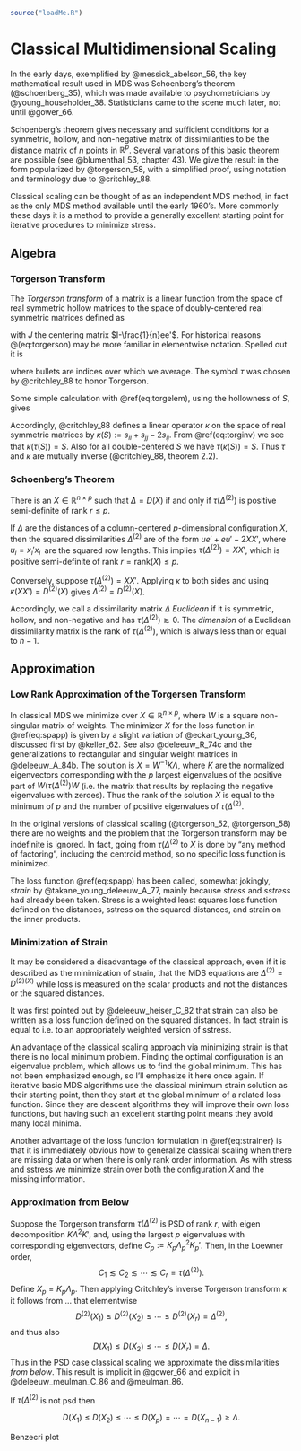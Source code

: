 ```r
source("loadMe.R")
```

# Classical Multidimensional Scaling

In the early days, exemplified by @messick_abelson_56, the key
mathematical result used in MDS was Schoenberg's theorem
(@schoenberg_35), which was made available to psychometricians by
@young_householder_38. Statisticians came to the scene much later,
not until @gower_66.

Schoenberg's theorem gives necessary and sufficient conditions for a symmetric, hollow, 
and non-negative matrix of dissimilarities to be the distance matrix of $n$ points in
$\mathbb{R}^p$. Several variations of this basic theorem are possible
(see @blumenthal_53, chapter 43). We give the result in the form
popularized by @torgerson_58, with a simplified proof, using notation
and terminology due to @critchley_88.

Classical scaling can be thought of as an independent MDS method, in fact as the only MDS method available until the early 1960's. More commonly these days it is a method to provide a generally excellent starting point for iterative procedures to minimize stress.

## Algebra

### Torgerson Transform

The *Torgerson transform* of a matrix is a linear function from the
space of real symmetric hollow matrices to the space of doubly-centered
real symmetric matrices defined as

\begin{equation}
\tau(S):=-\frac12 JSJ,
(\#eq:torgerson)
\end{equation}

with $J$ the centering matrix $I-\frac{1}{n}ee'$. For historical reasons
\@(eq:torgerson) may be more familiar in elementwise notation. Spelled
out it is

\begin{equation}
\tau_{ij}(S)=-\frac12\{s_{ij}-s_{i\bullet}-s_{\bullet j}+s_{\bullet\bullet}\},
(\#eq:torgelem)
\end{equation}

where bullets are indices over which we average. The symbol $\tau$ was chosen by @critchley_88 to honor Torgerson.

Some simple calculation with \@ref(eq:torgelem), using the hollowness of
$S$, gives

\begin{equation}
\tau_{ii}(S)+\tau_{jj}(S)-2\tau_{ij}(S)=s_{ij}.
(\#eq:torginv)
\end{equation}

Accordingly, @critchley_88 defines a linear operator $\kappa$ on the
space of real symmetric matrices by $\kappa(S):=s_{ii}+s_{jj}-2s_{ij}$.
From \@ref(eq:torginv) we see that $\kappa(\tau(S))=S$. Also for all
double-centered $S$ we have $\tau(\kappa(S))=S$. Thus $\tau$ and
$\kappa$ are mutually inverse (@critchley_88, theorem 2.2).

### Schoenberg's Theorem

::: {#schoenberg .theorem}
There is an $X\in\mathbb{R}^{n\times p}$ such that $\Delta=D(X)$ if and
only if $\tau(\Delta^{(2)})$ is positive semi-definite of rank
$r\leq p$.
:::

::: {.proof}
If $\Delta$ are the distances of a column-centered $p$-dimensional
configuration $X$, then the squared dissimilarities $\Delta^{(2)}$
are of the form $ue'+eu'-2XX'$, where $u_i=x_i'x_i^{\ }$ are the squared
row lengths. This implies $\tau(\Delta^{(2)})=XX'$, which is
positive semi-definite of rank $r=\text{rank}(X)\leq p$.

Conversely, suppose $\tau(\Delta^{(2)})=XX'$. Applying $\kappa$ to both sides and using $\kappa(XX')=D^{(2)}(X)$ gives $\Delta^{(2)}=D^{(2)}(X)$.
:::

Accordingly, we call a dissimilarity matrix $\Delta$ *Euclidean* if it is symmetric, hollow, and non-negative and has $\tau(\Delta^{(2)})\gtrsim 0$. The *dimension* of a Euclidean dissimilarity matrix is the rank of $\tau(\Delta^{(2)})$, which is always less than or equal to $n-1$.

## Approximation

### Low Rank Approximation of the Torgersen Transform

In classical MDS we minimize
\begin{equation}
\sigma(X)=\text{tr}\ \left\{W(\tau(\Delta^{(2)})-XX')W\right\}^2
(\#eq:spapp)
\end{equation}
over $X\in\mathbb{R}^{n\times p}$, where $W$ is a square non-singular matrix of weights. 
The minimizer $X$ for the loss function in \@ref(eq:spapp) is given by a slight variation of @eckart_young_36, discussed first by @keller_62. See also @deleeuw_R_74c and the generalizations to rectangular and singular weight matrices in @deleeuw_A_84b. The solution is $X=W^{-1}K\Lambda$, where $K$ are the normalized eigenvectors corresponding with the $p$ largest eigenvalues of the positive part of  $W(\tau(\Delta^{(2)})W$ (i.e. the matrix that results by replacing the negative eigenvalues with zeroes). Thus the rank of the solution $X$ is equal to the minimum of $p$ and the number of positive eigenvalues of $\tau(\Delta^{(2)}$. 

In the original versions of classical scaling (@torgerson_52, @torgerson_58) there are no weights and the problem that the Torgerson transform may be indefinite is ignored. In fact, going from $\tau(\Delta^{(2)}$ to $X$ is done by "any method of factoring", including the centroid method, so no specific loss function is minimized.

The loss function \@ref(eq:spapp) has been called, somewhat jokingly, *strain* by @takane_young_deleeuw_A_77, mainly because *stress* and *sstress* had already been taken. Stress is a weighted least squares loss function defined on the distances,
sstress on the squared distances, and strain on the inner products.

### Minimization of Strain                                 

It may be considered a disadvantage of the classical approach, even if it is described as the minimization of strain, that the MDS equations are $\Delta^{(2)}= D^{(2)(X)}$ while loss is measured on the scalar products and not the distances or the squared distances.

It was first pointed out by @deleeuw_heiser_C_82 that strain can also be written as a loss function defined on the squared distances. In fact strain is equal to
\begin{equation}
\sigma(X)=\frac14\text{tr}\ \left\{WJ(\Delta^{(2)}-D^{(2)}(X))JW\right\}^2,
(\#eq:strainer)
\end{equation}
i.e. to an appropriately weighted version of sstress.

An advantage of the classical scaling approach via minimizing strain is that there is no local minimum problem. Finding the optimal configuration is an eigenvalue problem, which allows us to find the global minimum. This has not been emphasized enough, so I'll emphasize it here once again. If iterative basic MDS algorithms use the classical minimum strain solution as their starting point, then they start at the global minimum of a related loss function. Since they are descent algorithms they will improve their own loss functions, but having such an excellent starting point means they avoid many local minima.

Another advantage of the loss function formulation in \@ref{eq:strainer} is that it is immediately obvious how to generalize classical scaling when there are missing data or when there is only rank order information. As with stress and sstress we minimize strain over both the configuration $X$ and the missing information.


### Approximation from Below

Suppose the Torgerson transform $\tau(\Delta^{(2)}$ is PSD of rank $r$, with eigen decomposition $K\Lambda^2 K'$, and, using the largest $p$ eigenvalues with corresponding eigenvectors, define $C_p:=K_p\Lambda_p^2 K_p'$. Then, in the Loewner order,
$$
C_1\lesssim C_2\lesssim\cdots\lesssim C_r=\tau(\Delta^{(2)}).
$$
Define $X_p=K_p\Lambda_p$. Then applying Critchley's inverse Torgerson transform $\kappa$ it follows from ... that elementwise
$$
D^{(2)}(X_1)\leq D^{(2)}(X_2)\leq\cdots\leq D^{(2)}(X_r)=\Delta^{(2)},
$$
and thus also
$$
D(X_1)\leq D(X_2)\leq\cdots\leq D(X_r)=\Delta.
$$
Thus in the PSD case classical scaling we approximate the dissimilarities *from below*. This result is implicit in @gower_66 and explicit in @deleeuw_meulman_C_86 and @meulman_86.

If $\tau(\Delta^{(2)}$ is not psd then 

$$
D(X_1)\leq D(X_2)\leq\cdots\leq D(X_p)=\cdots=D(X_{n-1})\geq\Delta.
$$

Benzecri plot


